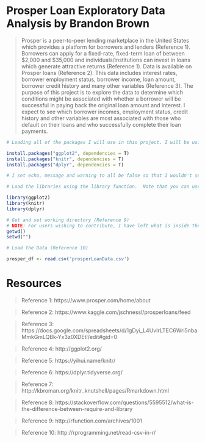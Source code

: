 Prosper Loan Exploratory Data Analysis by Brandon Brown
========================================================

> Prosper is a peer-to-peer lending marketplace in the United States which provides a platform for borrowers and lenders (Reference 1). Borrowers can apply for a fixed-rate, fixed-term loan of between $2,000 and $35,000 and individuals/institutions can invest in loans which generate attractive returns (Reference 1). Data is available on Prosper loans (Reference 2). This data includes interest rates, borrower employment status, borrower income, loan amount, borrower credit history and many other variables (Reference 3). The purpose of this project is to explore the data to determine which conditions might be associated with whether a borrower will be successful in paying back the original loan amount and interest. I expect to see which borrower incomes, employment status, credit history and other variables are most associated with those who default on their loans and who successfully complete their loan payments.



```r
# Loading all of the packages I will use in this project. I will be using ggplot2 to construct plots (Reference 4), knitr to put the R markdown document into an HTML document (Reference 5) and dplyr to mutate and transform the data (Reference 6).  

install.packages("ggplot2", dependencies = T) 
install.packages("knitr", dependencies = T)
install.packages("dplyr", dependencies = T)

# I set echo, message and warning to all be false so that I wouldn't see the code in the HTML document or any warning messages (Reference 7)

# Load the libraries using the library function.  Note that you can use ? in front of any command I use to see what the command does.  This tells what the command does (Reference 8).

library(ggplot2)
library(knitr)
library(dplyr)

# Get and set working directory (Reference 9)
# NOTE: For users wishing to contribute, I have left what is inside the parenthesis blank.  You will need to add the path that you have cloned the project to inside the parenthesis in setwd.
getwd()
setwd("")
```

```r
# Load the Data (Reference 10)

prosper_df <- read.csv('prosperLoanData.csv')
```


# Resources

> Reference 1: https://www.prosper.com/home/about

> Reference 2: https://www.kaggle.com/jschnessl/prosperloans/feed

> Reference 3: https://docs.google.com/spreadsheets/d/1gDyi_L4UvIrLTEC6Wri5nbaMmkGmLQBk-Yx3z0XDEtI/edit#gid=0

> Reference 4: http://ggplot2.org/

> Reference 5: https://yihui.name/knitr/

> Reference 6: https://dplyr.tidyverse.org/

> Reference 7: http://kbroman.org/knitr_knutshell/pages/Rmarkdown.html

> Reference 8: https://stackoverflow.com/questions/5595512/what-is-the-difference-between-require-and-library

> Reference 9: http://rfunction.com/archives/1001

> Reference 10: http://rprogramming.net/read-csv-in-r/